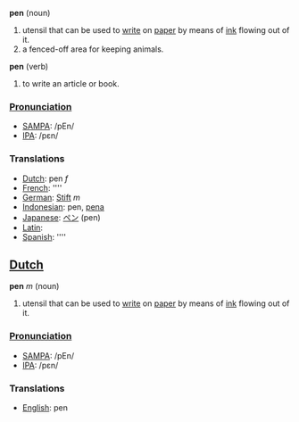 '''pen''' (noun)

#utensil that can be used to [[write]] on [[paper]] by means of [[ink]] flowing out of it.
#a fenced-off area for keeping animals.

'''pen''' (verb)

#to write an article or book.

===[[Pronunciation]]===
*[[w:SAMPA|SAMPA]]: /pEn/
*[[w:IPA|IPA]]: /pεn/

===Translations===
*[[Dutch]]: pen ''f''
*[[French]]: [[]] ''''
*[[German]]: [[Stift]] ''m''
*[[Indonesian]]: pen, [[pena]]
*[[Japanese]]: [[ペン]] (pen)
*[[Latin]]: [[]]
*[[Spanish]]: [[]] ''''

==[[Dutch]]==

'''pen''' ''m'' (noun)

#utensil that can be used to [[write]] on [[paper]] by means of [[ink]] flowing out of it.

===[[Pronunciation]]===
*[[w:SAMPA|SAMPA]]: /pEn/
*[[w:IPA|IPA]]: /pεn/

===Translations===
*[[English]]: pen